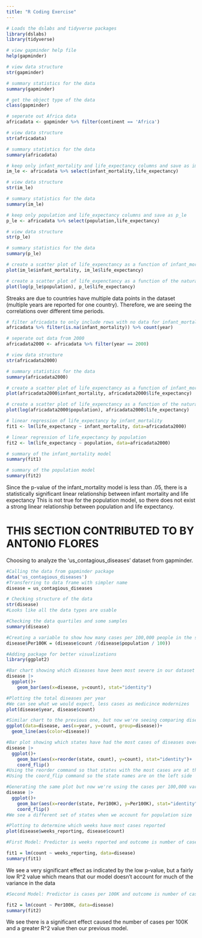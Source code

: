 ```yaml
---
title: "R Coding Exercise"
---
```


```r
# Loads the dslabs and tidyverse packages
library(dslabs)
library(tidyverse)

# view gapminder help file
help(gapminder)

# view data structure
str(gapminder)
```

```r
# summary statistics for the data
summary(gapminder)
```

```r
# get the object type of the data
class(gapminder)
```

```r
# seperate out Africa data
africadata <- gapminder %>% filter(continent == 'Africa')

# view data structure
str(africadata)

# summary statistics for the data
summary(africadata)
```

```r
# keep only infant_mortality and life_expectancy columns and save as im_le
im_le <- africadata %>% select(infant_mortality,life_expectancy)

# view data structure
str(im_le)

# summary statistics for the data
summary(im_le)
```

```r
# keep only population and life_expectancy columns and save as p_le
p_le <- africadata %>% select(population,life_expectancy)

# view data structure
str(p_le)

# summary statistics for the data
summary(p_le)
```

```r
# create a scatter plot of life_expenctancy as a function of infant_mortality
plot(im_le$infant_mortality, im_le$life_expectancy)
```

```r
# create a scatter plot of life_expenctancy as a function of the natural log of population
plot(log(p_le$population), p_le$life_expectancy)
```

Streaks are due to countries have multiple data points in the dataset (multiple years are reported for one country). Therefore, we are seeing the correlations over different time periods.

```r
# filter africadata to only include rows with no data for infant_mortality and then get the count of year values.
africadata %>% filter(is.na(infant_mortality)) %>% count(year)
```

```r
# seperate out data from 2000
africadata2000 <- africadata %>% filter(year == 2000)

# view data structure
str(africadata2000)

# summary statistics for the data
summary(africadata2000)
```

```r
# create a scatter plot of life_expenctancy as a function of infant_mortality
plot(africadata2000$infant_mortality, africadata2000$life_expectancy)
```

```r
# create a scatter plot of life_expenctancy as a function of the natural log of population
plot(log(africadata2000$population), africadata2000$life_expectancy)
```

```r
# linear regression of life_expectancy by infant_mortality
fit1 <- lm(life_expectancy ~ infant_mortality, data=africadata2000)

# linear regression of life_expectancy by population
fit2 <- lm(life_expectancy ~ population, data=africadata2000)

# summary of the infant_mortality model
summary(fit1)
```

```r
# summary of the population model
summary(fit2)
```

Since the p-value of the infant_mortality model is less than .05, there is a statistically significant linear relationship between infant mortality and life expectancy This is not true for the population model, so there does not exist a strong linear relationship between population and life expectancy.

# THIS SECTION CONTRIBUTED TO BY ANTONIO FLORES

Choosing to analyze the 'us_contagious_diseases' dataset from gapminder.

```r
#Calling the data from gapminder package
data('us_contagious_diseases')
#Transferring to data frame with simpler name
disease = us_contagious_diseases
```

```r
# Checking structure of the data
str(disease)
#Looks like all the data types are usable
```

```r
#Checking the data quartiles and some samples
summary(disease)
```

```r
#Creating a variable to show how many cases per 100,000 people in the state have contracted the disease
disease$Per100K = (disease$count /(disease$population / 100))
```

```r
#Adding package for better visualizations
library(ggplot2)
```

```r
#Bar chart showing which diseases have been most severe in our dataset
disease |>
  ggplot()+
    geom_bar(aes(x=disease, y=count), stat="identity")
```

```r
#Plotting the total diseases per year
#We can see what we would expect, less cases as medicince modernizes
plot(disease$year, disease$count)
```

```r
#Similar chart to the previous one, but now we're seeing comparing diseases to each other for reference
ggplot(data=disease, aes(x=year, y=count, group=disease))+
  geom_line(aes(color=disease))
```

```r
#Bar plot showing which states have had the most cases of diseases overall
disease |>
  ggplot()+
    geom_bar(aes(x=reorder(state, count), y=count), stat="identity")+
    coord_flip()
#Using the reorder command so that states with the most cases are at the top
#Using the coord_flip command so the state names are on the left side
```

```r
#Generating the same plot but now we're using the cases per 100,000 variable we created earliar.
disease |>
  ggplot()+
    geom_bar(aes(x=reorder(state, Per100K), y=Per100K), stat="identity")+
    coord_flip()
#We see a different set of states when we account for population size
```

```r
#Plotting to determine which weeks have most cases reported
plot(disease$weeks_reporting, disease$count)
```

```r
#First Model: Predictor is weeks reported and outcome is number of cases

fit1 = lm(count ~ weeks_reporting, data=disease)
summary(fit1)
```

We see a very significant effect as indicated by the low p-value, but a fairly low R\^2 value which means that our model doesn't account for much of the variance in the data

```r
#Second Model: Predictor is cases per 100K and outcome is number of cases

fit2 = lm(count ~ Per100K, data=disease)
summary(fit2)
```

We see there is a significant effect caused the number of cases per 100K and a greater R\^2 value then our previous model.
